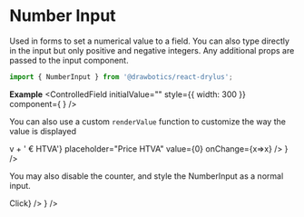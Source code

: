 


# Number Input
Used in forms to set a numerical value to a field. You can also type directly in the input but only positive and negative integers. Any additional props are passed to the input component.
```jsx
import { NumberInput } from '@drawbotics/react-drylus';
```

__Example__
<Playground component={NumberInput}>
  <ControlledField initialValue="" style={{ width: 300 }} component={
    <NumberInput placeholder="Number of things" value="" />
  } />
</Playground>


You can also use a custom `renderValue` function to customize the way the value is displayed

<Playground>
  <ControlledField initialValue="" style={{ width: 300 }} component={
    <NumberInput
      renderValue={(v) => v + ' € HTVA'}
      placeholder="Price HTVA"
      value={0}
      onChange={x=>x} />
  } />
</Playground>


You may also disable the counter, and style the NumberInput as a normal input.

<Playground>
  <ControlledField initialValue="" style={{ width: 300 }} component={
    <NumberInput
      withCounter={false}
      leading="$"
      placeholder="Price of things"
      value=""
      suffix={<Button category={Category.INFO}>Click</Button>} />
  } />
</Playground>
